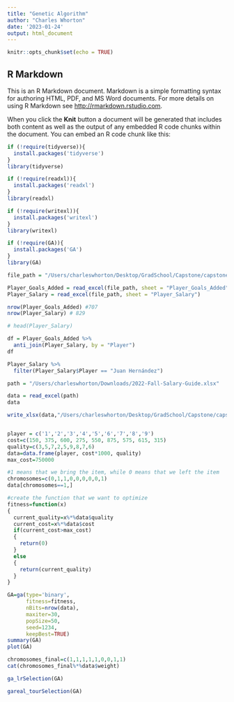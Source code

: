 ```yaml
---
title: "Genetic Algorithm"
author: "Charles Whorton"
date: '2023-01-24'
output: html_document
---
```


```r
knitr::opts_chunk$set(echo = TRUE)
```

## R Markdown

This is an R Markdown document. Markdown is a simple formatting syntax for authoring HTML, PDF, and MS Word documents. For more details on using R Markdown see <http://rmarkdown.rstudio.com>.

When you click the **Knit** button a document will be generated that includes both content as well as the output of any embedded R code chunks within the document. You can embed an R code chunk like this:

```r
if (!require(tidyverse)){
  install.packages('tidyverse')
}
library(tidyverse)

if (!require(readxl)){
  install.packages('readxl')
}
library(readxl)

if (!require(writexl)){
  install.packages('writexl')
}
library(writexl)

if (!require(GA)){
  install.packages('GA')
}
library(GA)

```


```r
file_path = "/Users/charleswhorton/Desktop/GradSchool/Capstone/capstone/Data/2022 MLS Goals_Added and Salary Data.xlsx"

Player_Goals_Added = read_excel(file_path, sheet = "Player_Goals_Added")
Player_Salary = read_excel(file_path, sheet = "Player_Salary")

nrow(Player_Goals_Added) #707
nrow(Player_Salary) # 829

# head(Player_Salary)

df = Player_Goals_Added %>% 
  anti_join(Player_Salary, by = "Player")
df

Player_Salary %>% 
  filter(Player_Salary$Player == "Juan Hernández")


```

```r
path = "/Users/charleswhorton/Downloads/2022-Fall-Salary-Guide.xlsx"

data = read_excel(path)
data

write_xlsx(data,"/Users/charleswhorton/Desktop/GradSchool/Capstone/capstone/Data/2022_MLSPA_Salary_data.xlsx")

```

```r



```

```r
player = c('1','2','3','4','5','6','7','8','9')
cost=c(150, 375, 600, 275, 550, 875, 575, 615, 315)
quality=c(3,5,7,2,5,9,8,7,6)
data=data.frame(player, cost*1000, quality)
max_cost=750000

```



```r
#1 means that we bring the item, while 0 means that we left the item
chromosomes=c(0,1,1,0,0,0,0,0,1)
data[chromosomes==1,]

```



```r
#create the function that we want to optimize
fitness=function(x)
{
  current_quality=x%*%data$quality
  current_cost=x%*%data$cost
  if(current_cost>max_cost)
  {
    return(0)
  }
  else
  {
    return(current_quality)
  }
}

```



```r
GA=ga(type='binary',
      fitness=fitness,
      nBits=nrow(data),
      maxiter=30,
      popSize=50,
      seed=1234,
      keepBest=TRUE)
summary(GA)
plot(GA)

```



```r
chromosomes_final=c(1,1,1,1,1,0,0,1,1)
cat(chromosomes_final%*%data$weight)


```



```r
ga_lrSelection(GA)


```



```r
gareal_tourSelection(GA)


```



```r



```


